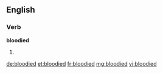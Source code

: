 ==English==

===Verb===
'''bloodied'''
# {{past of|bloody}}

[[de:bloodied]]
[[et:bloodied]]
[[fr:bloodied]]
[[mg:bloodied]]
[[vi:bloodied]]